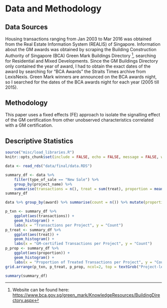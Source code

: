 
# Data and Methodology

## Data Sources

Housing transactions ranging from Jan 2003 to Mar 2016 was obtained from the Real Estate Information System (REALIS) of Singapore. Information about the GM awards was obtained by scraping the Building Construction Authority of Singapore (BCA) Green Mark Buildings Directory [^gm_buildings_directory], searching for Residential and Mixed Developments. Since the GM Buildings Directory only contained the year of award, I had to obtain the exact dates of the award by searching for "BCA Awards" the Straits Times archive from LexisNexis. Green Mark winners are announced on the BCA awards night, so I searched for the dates of the BCA awards night for each year (2005 till 2015).

## Methodology

This paper uses a fixed effects (FE) approach to isolate the signalling effect of the GM certification from other unobserved characteristics correlated with a GM certification. 

## Descriptive Statistics

```r
source("misc/load_libraries.R")
knitr::opts_chunk$set(include = FALSE, echo = FALSE, message = FALSE, warning = FALSE, cache = FALSE)
```

```r
data <- read_rds("data/final/data.RDS")
```

```r
summary_df <- data %>% 
    filter(type_of_sale == "New Sale") %>% 
    group_by(project_name) %>% 
    summarise(transactions = n(), treat = sum(treat), proportion = mean(prop))
summary_df
```

```r
data %>% group_by(award) %>% summarise(count = n()) %>% mutate(proportion = count / sum(count))
```


```r
p_txn <- summary_df %>% 
    ggplot(aes(transactions)) + 
    geom_histogram() + 
    labs(x = "Transactions per Project", y = "Count")
p_treat <- summary_df %>% 
    ggplot(aes(treat)) + 
    geom_histogram() + 
    labs(x = "GM-certified Transactions per Project", y = "Count")
p_prop <- summary_df %>% 
    ggplot(aes(proportion)) + 
    geom_histogram() + 
    labs(x = "Proportion of Treated Transactions per Project", y = "Count")
grid.arrange(p_txn, p_treat, p_prop, ncol=2, top = textGrob("Project-level characteristics"))
```


```r
summary(summary_df)
```


[^gm_buildings_directory]: Website can be found here: [https://www.bca.gov.sg/green_mark/KnowledgeResources/BuildingDirectory.aspx](https://www.bca.gov.sg/green_mark/KnowledgeResources/BuildingDirectory.aspx)

\newpage
